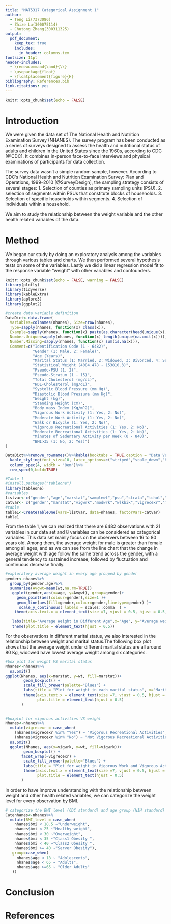```yaml
---
title: "MAT5317 Categorical Assignment 1"
author: 
  - Teng Li(7373086)
  - Zhize Lu(300075114) 
  - Chutong Zhang(300311325)
output: 
  pdf_document: 
    keep_tex: true
    includes:
      in_header: columns.tex
fontsize: 11pt
header-includes: 
  - \renewcommand{\and}{\\}
  - \usepackage{float}
  - \floatplacement{figure}{H}
bibliography: References.bib
link-citations: yes
---
```


```r
knitr::opts_chunk$set(echo = FALSE)
```

# Introduction

We were given the data set of The National Health and Nutrition Examination Survey (NHANES). The survey program has been conducted as a series of surveys designed to assess the health and nutritional status of adults and children in the United States since the 1960s, according to CDC [@CDC]. It combines in-person face-to-face interviews and physical examinations of participants for data collection.

The survey data wasn't a simple random sample, however. According to CDC's National Health and Nutrition Examination Survey: Plan and Operations, 1999--2010 [@SurveyDesign], the sampling strategy consists of several stages: 1. Selection of counties as primary sampling units (PSU). 2. selection of segments within PSUs that constitute blocks of households. 3. Selection of specific households within segments. 4. Selection of individuals within a household.

We aim to study the relationship between the weight variable and the other health related variables of the data.

# Method

We began our study by doing an exploratory analysis among the variables through various tables and charts. We then performed several hypothesis tests on some of the variables. Lastly we did a linear regression model fit to the response variable "weight" with other variables and confounders.

```r
knitr::opts_chunk$set(echo = FALSE, warning = FALSE)
library(plotly)
library(tidyverse)
library(kableExtra)
library(aplore3)
library(ggplot2)
```

```r
#create data variable definition
DataDict<-data.frame(
  Variables=colnames(nhanes), Size=nrow(nhanes), 
  Type=sapply(nhanes, function(x) class(x)),
  Example=sapply(nhanes, function(x) paste(as.character(head(unique(x),3)), collapse = ", ")),
  Number.Unique=sapply(nhanes, function(x) length(unique(na.omit(x)))),
  Number.Missing=sapply(nhanes, function(x) sum(is.na(x))),
  Comment=c("Identification Code (1 - 6482)",
            "Gender (1: Male, 2: Female)",
            "Age (Years)",
            "Marital Status (1: Married, 2: Widowed, 3: Divorced, 4: Separated, 5: Never Married, 6: Living Together)",
            "Statistical Weight (4084.478 - 153810.3)",
            "Pseudo-PSU (1, 2)",
            "Pseudo-Stratum (1 - 15)",
            "Total Cholesterol (mg/dL)",
            "HDL-Cholesterol (mg/dL)",
            "Systolic Blood Pressure (mm Hg)",
            "Diastolic Blood Pressure (mm Hg)",
            "Weight (kg)", 
            "Standing Height (cm)",  
            "Body mass Index (Kg/m^2)",
            "Vigorous Work Activity (1: Yes, 2: No)",
            "Moderate Work Activity (1: Yes, 2: No)",
            "Walk or Bicycle (1: Yes, 2: No)",
            "Vigorous Recreational Activities (1: Yes, 2: No)",
            "Moderate Recreational Activities (1: Yes, 2: No)",
            "Minutes of Sedentary Activity per Week (0 - 840)",
            "BMI>35 (1: No, 2: Yes)")
)

DataDict%>%remove_rownames()%>%kable(booktabs = TRUE,caption = "Data Variable Definition")%>%
  kable_styling(font_size=10, latex_options=c("striped","scale_down","hold_position"))%>%
  column_spec(4, width = "8em")%>%
  row_spec(0,bold=TRUE)
```

```r
#Table 1
#install.packages("tableone")
library(tableone)
#variables
listvar<-c("gender","age","marstat","samplewt","psu","strata","tchol","hdl","sysbp","dbp","wt","ht","bmi","vigwrk","modwrk","wlkbik","vigrecexr","modrecexr","sedmin","obese")
catvar<- c("gender","marstat","vigwrk","modwrk","wlkbik","vigrecexr","modrecexr","obese")
#table
table1<-CreateTableOne(vars=listvar, data=nhanes, factorVars=catvar)
table1
```

From the table 1, we can realized that there are 6482 observations with 21 variables in our data set and 8 variables can be considered as categorical variables. This data set mainly focus on the observers between 16 to 80 years old. Among them, the average weight for male is greater than female among all ages, and as we can see from the line chart that the change in average weight with age follow the same trend across the gender, with a general tendency to sustained increase, followed by fluctuation and continuous decrease finally.
```r
#exploratory average weight in every age grouped by gender
gender<-nhanes%>%
  group_by(gender,age)%>%
  summarise(Avgwt=mean(wt,na.rm=TRUE))
   ggplot(gender,aes(x=age, y=Avgwt), group=gender)+
     geom_point(aes(colour=gender),size=1 )+
     geom_line(aes(fill=gender,colour=gender,linetype=gender) )+
      scale_y_continuous( labels = scales::comma  ) +
    theme(axis.text.x = element_text(size =7, vjust = 0.5, hjust = 0.5, angle = 45))+
   
   labs(title="Average Weight in Different Age",x="Age", y="Average weight (Kg)")+
   theme(plot.title = element_text(hjust = 0.5))
```

For the observations in different marital status, we also interested in the relationship between weight and marital status.The following box plot shows that the average weight under different marital status are all around 80 Kg, widowed have lowest average weight among six categories.
```r
#box plot for weight VS marital status
Nhanes<-nhanes%>%
  na.omit()
ggplot(Nhanes, aes(x=marstat, y=wt, fill=marstat))+
        geom_boxplot() + 
        scale_fill_brewer(palette="Blues") +
        labs(title = "Plot for weight in each marital status", x="Marital Status", y="Weight (Kg)")+
        theme(axis.text.x = element_text(size =7, vjust = 0.5, hjust = 0.5, angle = 45),
              plot.title = element_text(hjust = 0.5)
       )

  
#boxplot for vigorous activities VS weight
Nhanes<-nhanes%>%
  mutate(vigrecexr = case_when(
    (nhanes$vigrecexr %in% "Yes") ~ "Vigorous Recreational Activities",
    (nhanes$vigrecexr %in% "No") ~ "Not Vigorous Recreational Activities"))%>%
  na.omit()
  ggplot(Nhanes, aes(x=vigwrk, y=wt, fill=vigwrk))+
        geom_boxplot() + 
       facet_wrap(~vigrecexr) +
        scale_fill_brewer(palette="Blues") +
        labs(title = "Plot for weight in Vigorous Work and Vigorous Activity", x=" Vigorous Work Activity", y="Weight (Kg)")+
        theme(axis.text.x = element_text(size =7, vjust = 0.5, hjust = 0.5, angle = 45),
              plot.title = element_text(hjust = 0.5)
       )
```

In order to have improve understanding with the relationship between weight and other health related variables, we can categorize the weight level for every observation by BMI.
```r
# categorize the BMI level (CDC standard) and age group (NIH standard)
Catenhanes<-nhanes%>%
  mutate(BMI_level = case_when(
    nhanes$bmi < 18.5 ~"Underweight",
    nhanes$bmi < 25 ~"Healthy weight",
    nhanes$bmi < 30 ~"Overweight",
    nhanes$bmi < 35 ~"Class1 Obesity ",
    nhanes$bmi < 40 ~"Class2 Obesity ",
    nhanes$bmi >= 40 ~"Server Obesity"),
   group=case_when(
     nhanes$age < 18 ~ "Adolescents",
     nhanes$age < 65 ~ "Adults",
     nhanes$age >=65 ~ "Older Adults"
   ))

```



# Conclusion

# References
